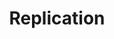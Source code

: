 ---
id: "sd_easy_mc_010"
questionType: "MULTIPLE_CHOICE"
title: "Replication"
description: "What is replication in system design?"
difficulty: "EASY"
category: "System Design"
options:
  - "Compressing data"
  - "Duplicating data across systems"
  - "Encrypting traffic"
  - "Deleting old logs"
correctAnswer: 1
---